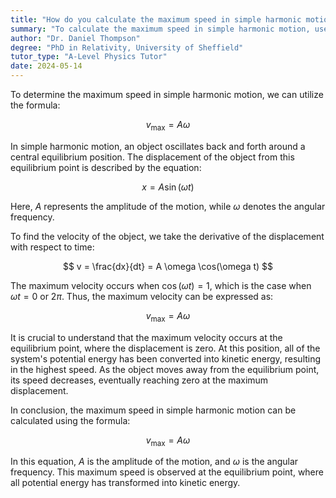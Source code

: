 ```yaml
---
title: "How do you calculate the maximum speed in simple harmonic motion?"
summary: "To calculate the maximum speed in simple harmonic motion, use the formula v_max = Aω."
author: "Dr. Daniel Thompson"
degree: "PhD in Relativity, University of Sheffield"
tutor_type: "A-Level Physics Tutor"
date: 2024-05-14
---
```


To determine the maximum speed in simple harmonic motion, we can utilize the formula:

$$
v_{\text{max}} = A \omega
$$

In simple harmonic motion, an object oscillates back and forth around a central equilibrium position. The displacement of the object from this equilibrium point is described by the equation:

$$
x = A \sin(\omega t)
$$

Here, $A$ represents the amplitude of the motion, while $\omega$ denotes the angular frequency.

To find the velocity of the object, we take the derivative of the displacement with respect to time:

$$
v = \frac{dx}{dt} = A \omega \cos(\omega t)
$$

The maximum velocity occurs when $\cos(\omega t) = 1$, which is the case when $\omega t = 0$ or $2\pi$. Thus, the maximum velocity can be expressed as:

$$
v_{\text{max}} = A \omega
$$

It is crucial to understand that the maximum velocity occurs at the equilibrium point, where the displacement is zero. At this position, all of the system's potential energy has been converted into kinetic energy, resulting in the highest speed. As the object moves away from the equilibrium point, its speed decreases, eventually reaching zero at the maximum displacement.

In conclusion, the maximum speed in simple harmonic motion can be calculated using the formula:

$$
v_{\text{max}} = A \omega
$$

In this equation, $A$ is the amplitude of the motion, and $\omega$ is the angular frequency. This maximum speed is observed at the equilibrium point, where all potential energy has transformed into kinetic energy.
    